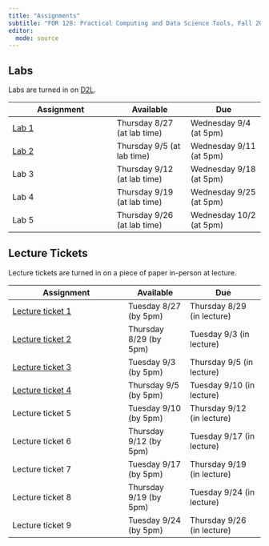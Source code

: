```yaml
---
title: "Assignments"
subtitle: "FOR 128: Practical Computing and Data Science Tools, Fall 2024"
editor: 
  mode: source
---
```


## Labs

Labs are turned in on [D2L](https://d2l.msu.edu).

| Assignment               | Available                   | Due                     |
|------------------------------|---------------------|---------------------|
| [Lab 1](labs/lab_01.qmd) | Thursday 8/27 (at lab time) | Wednesday 9/4 (at 5pm)  |
| [Lab 2](labs/lab_02.qmd) | Thursday 9/5 (at lab time)  | Wednesday 9/11 (at 5pm) |
| Lab 3                    | Thursday 9/12 (at lab time)  | Wednesday 9/18 (at 5pm) |
| Lab 4                    | Thursday 9/19 (at lab time)  | Wednesday 9/25 (at 5pm) |
| Lab 5                    | Thursday 9/26 (at lab time)  | Wednesday 10/2 (at 5pm) |


## Lecture Tickets

Lecture tickets are turned in on a piece of paper in-person at lecture.

| Assignment                                | Available             | Due                        |
|-------------------------------------------|-----------------------|----------------------------|
| [Lecture ticket 1](tickets/ticket_01.qmd) | Tuesday 8/27 (by 5pm) | Thursday 8/29 (in lecture) |
| [Lecture ticket 2](tickets/ticket_02.qmd) | Thursday 8/29 (by 5pm)| Tuesday 9/3 (in lecture)   |
| [Lecture ticket 3](tickets/ticket_03.qmd) | Tuesday  9/3 (by 5pm) | Thursday 9/5 (in lecture)  |
| [Lecture ticket 4](tickets/ticket_04.qmd) | Thursday  9/5 (by 5pm)| Tuesday 9/10 (in lecture)  |
| Lecture ticket 5 | Tuesday  9/10 (by 5pm) | Thursday 9/12 (in lecture)  |
| Lecture ticket 6 | Thursday  9/12 (by 5pm) | Tuesday 9/17 (in lecture)  |
| Lecture ticket 7 | Tuesday  9/17 (by 5pm) | Thursday 9/19 (in lecture)  |
| Lecture ticket 8 | Thursday  9/19 (by 5pm) | Tuesday 9/24 (in lecture)  |
| Lecture ticket 9 | Tuesday  9/24 (by 5pm) | Thursday 9/26 (in lecture)  |


